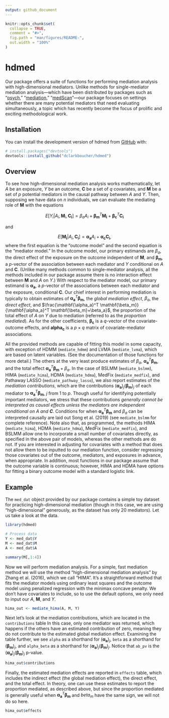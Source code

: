 ```yaml
---
output: github_document
---
```


<!-- README.md is generated from README.Rmd. Please edit that file -->

```r
knitr::opts_chunk$set(
  collapse = TRUE,
  comment = "#>",
  fig.path = "man/figures/README-",
  out.width = "100%"
)
```

# hdmed

<!-- badges: start -->
<!-- badges: end -->

Our package offers a suite of functions for performing mediation analysis with
high-dimensional mediators. Unlike methods for single-mediator mediation
analysis---which have been distributed by packages such as "[psych](https://CRAN.R-project.org/package=psych)," "[mediation](https://CRAN.R-project.org/package=mediation),"
"[medScan](https://CRAN.R-project.org/package=medScan)"---our package 
focuses on settings whether there are many potential mediators that need 
evaluating simultaneously, a topic which has recently become the focus of prolific
and exciting methodological work. 

## Installation

You can install the development version of hdmed from [GitHub](https://github.com/) with:

``` r
# install.packages("devtools")
devtools::install_github("dclarkboucher/hdmed")
```

## Overview

To see how high-dimensional mediation analysis works mathematically, let 
$A$ be an exposure, $Y$ be an outcome, $\mathbf{C}$ be a set of $q$ covariates, and 
$\mathbf{M}$ be a set of $p$ potential mediators in the causal pathway between $A$
and $Y$. Then, supposing we have data on $n$ individuals, we can evaluate the
mediating role of $\mathbf{M}$ with the equations

$$
\begin{equation}
E[Y_i|A_i,\mathbf{M}_i,\mathbf{C_i}] = \beta_aA_i+\mathbf{\beta_m}^T\mathbf{M_i} + \mathbf{\beta_c}^T\mathbf{C_i} 
\end{equation}
$$

and 

$$
\begin{equation}
E[\mathbf{M_i}|A_i,\mathbf{C_i}] =\mathbf{\alpha_a}A_i + \mathbf{\alpha_c}\mathbf{C_i}\text{,}
\end{equation}
$$
where the first equation is the "outcome model" and the second equation is the
"mediator model." In the outcome model, our primary estimands are $\beta_a$, 
the direct effect of the exposure on the outcome independent of $\mathbf{M}$, 
and $\mathbf{\beta_m}$, a $p$-vector of the association between each mediator
and $Y$ conditional on $A$ and $\mathbf{C}$. (Unlike many methods
common to single-mediator analysis, all the methods included in our package
assume there is no interaction effect between $\mathbf{M}$ and $A$ on $Y$.)
With respect to the mediator model, our primary estimand is 
$\mathbf{\alpha_a}$, a $p$-vector of the associations between each mediator and 
the exposure, conditional $\mathbf{C}$. Our chief interest in performing 
mediation is typically to obtain estimates of 
$\mathbf{\alpha_a}^T \mathbf{\beta_m}$, the *global mediation effect*, 
$\beta_a$, the *direct effect*, and 
$\frac{\mathbf{\alpha_a}^T \mathbf{\beta_m}}{\mathbf{\alpha_a}^T \mathbf{\beta_m}+\beta_a}$,
the proportion of the total effect of $A$ on $Y$ due to mediation (referred
to as the *proportion mediated*). As for the other coefficients, 
$\mathbf{\beta_c}$ is a $q$-vector of the covariate-outcome effects, and 
$\mathbf{alpha_c}$ is a $p\times q$ matrix of covariate-mediator 
associations.

All the provided methods are capable of fitting this model in some capacity, 
with exception of HDMM (`mediate_hdmm`) and LVMA (`mediate_lvma`), which are
based on latent variables. (See the documentation of those functions for 
more detail.) The others at the very least produce estimates of $\beta_a$,
$\mathbf{\alpha_a}^T \mathbf{\beta_m}$, and the total effect 
$\mathbf{\alpha_a}^T \mathbf{\beta_m}+\beta_a$. In the case of 
BSLMM (`mediate_bslmm`), HIMA (`mediate_hima`), HDMA (`mediate_hdma`), MedFix
(`mediate_medfix`), and Pathaway LASSO (`mediate_pathway_lasso`), we also
report estimates of the *mediation contributions*, which are the contributions
$(\mathbf{\alpha_a})_j(\mathbf{\beta_m})_j$ of each mediator to 
$\mathbf{\alpha_a}^T \mathbf{\beta_m}$, $j$ from $1$ to $p$. Though useful for
identifying potentially important mediators, we stress that these contributions
*generally cannot be interpreted as causal effects unless the mediators are*
*independent conditional on $A$ and $\mathbf{C}$*. Conditions for when 
$\mathbf{\alpha_a}^T \mathbf{\beta_m}$ and $\beta_a$ can be interpreted causally
are laid out Song et al. (2019) (see `mediate_bslmm` for complete reference).
Note also that, as programmed, the methods HIMA (`mediate_hima`), HDMA 
(`mediate_hdma`), MedFix (`mediate_medfix`), and BSLMM  allow one to incorporate 
a small number of covariates directly, as specified in the above pair of models, 
whereas the other methods are do not. If you are interested in adjusting for 
covariates with a method that does not allow them to be inputted to our mediation
function, consider regressing those covariates out of the outcome, mediators, 
and exposures in advance, when appropriate. In addition, most functions in 
our package assume that the outcome variable is continuous; however, HIMA and
HDMA have options for fitting a binary outcome model with a standard logistic
link.

## Example

<!-- badges: start -->
<!-- badges: end -->

The `med_dat` object provided by our package contains a simple toy dataset for
practicing high-dimensional mediation (though in this case, we are using 
"high-dimensional" generously, as the dataset has only 20 mediators). Let us
take a look at the data.

```r
library(hdmed)

# Process data
Y <- med_dat$Y
M <- med_dat$M
A <- med_dat$A

summary(M[,1:4])

```

Now we will perform mediation analysis. For a simple, fast mediation method we 
will use the method "high-dimensional mediation analysis" by Zhang et al. (2016),
which we call "HIMA". It's a straightforward method that fits the mediator models
using ordinary least squares and the outcome model using penalized regression
with the minimax concave penalty. We don't have covariates to include, so to use
the default options, we only need to input our $A$, $\mathbf{M}$, and $Y$.

```r
hima_out <- mediate_hima(A, M, Y)

```

Next let's look at the mediation contributions, which are located in the 
`contributions` table In this case, only one mediator was returned, which 
happens if the others have an estimated contribution of zero, meaning they do 
not contribute to the estimated global mediation effect. Examining the table 
further, we see `alpha` as a shorthand for $(\mathbf{\alpha_a})_j$, 
`beta` as a shorthand for $(\mathbf{\beta_m})_j$, and `alpha_beta` as a 
shorthand for $(\mathbf{\alpha_a})_j(\mathbf{\beta_m})_j$. Notice that `ab_pv` 
is the $(\mathbf{\alpha_a})_j(\mathbf{\beta_m})_j$ p-value.

```r
hima_out$contributions

```

Finally, the estimated mediation effects are reported in `effects` table, which
includes the indirect effect (the global mediation effect), the direct effect, 
and the total effect. In theory, one can use these estimates to report the 
proportion mediated, as described above, but since the proportion mediated is
generally useful when $\mathbf{\alpha_a}^T \mathbf{\beta_m}$ and $beta_m$ have
the same sign, we will not do so here. 

```r
hima_out$effects

```











